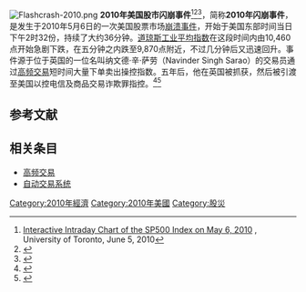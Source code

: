 [[File:Flashcrash-2010.png|thumb]]
'''2010年美国股市闪崩事件'''<ref>[http://www.cs.toronto.edu/~qiwang/us-stock-interactive-intraday-chart?s=spy&d=20100506 Interactive Intraday Chart of the SP500 Index on May 6, 2010] {{Webarchive|url=https://web.archive.org/web/20170220175411/http://www.cs.toronto.edu/~qiwang/us-stock-interactive-intraday-chart/?s=spy&d=20100506 |date=February 20, 2017 }}, University of Toronto, June 5, 2010</ref><ref name=phillips-5-11-10>{{citation |url=https://blogs.wsj.com/marketbeat/2010/05/11/nasdaq-heres-our-timeline-of-the-flash-crash/ |title=Nasdaq: Here's Our Timeline of the Flash Crash |date=May 11, 2010 |work=Wall Street Journal |first=Matt |last=Phillips |accessdate=2021-02-25 |archive-date=2020-07-24 |archive-url=https://web.archive.org/web/20200724144010/https://blogs.wsj.com/marketbeat/2010/05/11/nasdaq-heres-our-timeline-of-the-flash-crash/ }}</ref><ref>{{cite web |last1=Vaughan |first1=Liam |title=The Work-From-Home Trader Who Shook Global Markets |url=https://www.bloomberg.com/news/features/2020-05-13/new-book-shares-more-details-on-trader-blamed-for-flash-crash?sref=9YK1BnKg |publisher=Bloomberg |access-date=15 May 2020 |archive-date=2020-05-25 |archive-url=https://web.archive.org/web/20200525070950/https://www.bloomberg.com/news/features/2020-05-13/new-book-shares-more-details-on-trader-blamed-for-flash-crash?sref=9YK1BnKg }}</ref>，简称'''2010年闪崩事件'''，是发生于2010年5月6日的一次美国股票市场[[股災|崩溃事件]]，开始于美国东部时间当日下午2时32份，持续了大约36分钟。[[道琼斯工业平均指数|道琼斯工业平均指数]]在这段时间内由10,460点开始急剧下跌，在五分钟之内跌至9,870点附近，不过几分钟后又迅速回升。事件源于位于英国的一位名叫纳文德·辛·萨劳（Navinder Singh Sarao）的交易员通过[[高频交易|高频交易]]短时间大量下单卖出操控指数。五年后，他在英国被抓获，然后被引渡至美国以控电信及商品交易诈欺罪指控。<ref name="Traders_Magazine_2015">{{citation |title=Post Flash Crash, Regulators Still Use Bicycles To Catch Ferraris: Blaming the Flash Crash on a UK man who lives with his parents is like blaming lightning for starting a fire |work=Traders Magazine Online News |date=April 24, 2015 |access-date=April 25, 2014 |first=John |last=Bates |url=http://www.tradersmagazine.com/news/technology/post-flash-crash-regulators-still-use-bicycles-to-catch-ferraris-113762-1.html?ET=tradersmagazine%3Ae4256762%3A1181926a%3A&st=email |archive-url=https://web.archive.org/web/20180125134559/http://www.tradersmagazine.com/news/technology/post-flash-crash-regulators-still-use-bicycles-to-catch-ferraris-113762-1.html?ET=tradersmagazine%3Ae4256762%3A1181926a%3A&st=email |archive-date=January 25, 2018 }}</ref><ref name="CFTC_2014">{{citation |title=The Flash Crash: The Impact of High Frequency Trading on an Electronic Market |url=http://www.cftc.gov/ucm/groups/public/@economicanalysis/documents/file/oce_flashcrash0314.pdf |access-date=April 24, 2015 |date=May 5, 2014 |first1=Andrei |last1=Kirilenko |first2=Albert S. |last2=Kyle |first3=Mehrdad |last3=Samadi |last4=Tuzun |first4=Tugkan |archive-date=2015-04-02 |archive-url=https://web.archive.org/web/20150402131543/http://www.cftc.gov/ucm/groups/public/@economicanalysis/documents/file/oce_flashcrash0314.pdf }}</ref>

== 参考文献 ==
{{Reflist}}

== 相关条目 ==
* [[高频交易|高频交易]]
* [[自动交易系统|自动交易系统]]

[[Category:2010年經濟|Category:2010年經濟]]
[[Category:2010年美國|Category:2010年美國]]
[[Category:股災|Category:股災]]